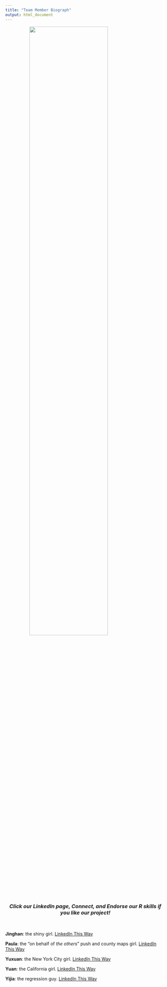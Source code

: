 ```yaml
---
title: "Team Member Biograph"
output: html_document
---
```


<style>
img {
  display: block;
  margin-left: auto;
  margin-right: auto;
}
</style>
<img src="images/linkedin.png" style="width:70%">
<center>
<p><h3><em>Click our LinkedIn page, Connect, and **Endorse** our R skills if you like our project!</em></h3></p>
</center>
<br>

**Jinghan**: the shiny girl. [LinkedIn This Way](https://www.linkedin.com/in/jinghan-liu-9392bb1b2/)


**Paula**: the "on behalf of *the others*" push and county maps girl. [LinkedIn This Way](https://www.linkedin.com/in/paula-pinyiwu/)


**Yuxuan**: the New York City girl. [LinkedIn This Way](https://www.linkedin.com/in/yuxuan-claire-chen)


**Yuan**: the California girl. [LinkedIn This Way](https://www.linkedin.com/in/yuan-meng-402244158/)


**Yijia**: the regression guy. [LinkedIn This Way](https://www.linkedin.com/in/yijia-edgar-chen-76b4a0198/)


